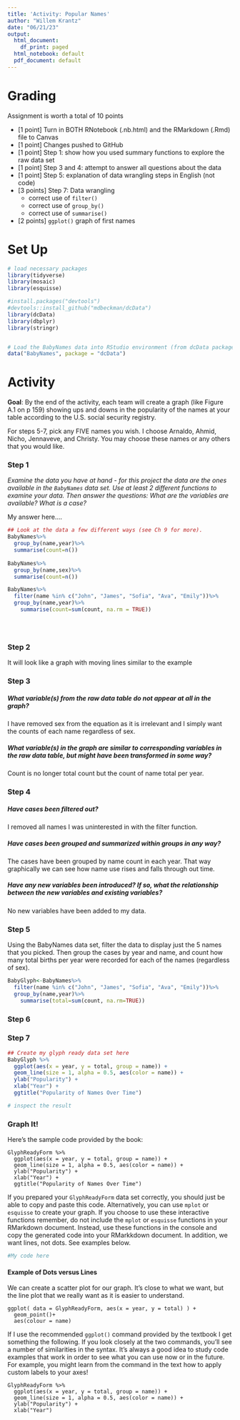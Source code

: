 ```yaml
---
title: 'Activity: Popular Names'
author: "Willem Krantz"
date: "06/21/23"
output:
  html_document:
    df_print: paged
  html_notebook: default
  pdf_document: default
---
```



# Grading

Assignment is worth a total of 10 points

* [1 point] Turn in BOTH RNotebook (.nb.html) and the RMarkdown (.Rmd) file to Canvas
* [1 point] Changes pushed to GitHub
* [1 point] Step 1: show how you used summary functions to explore the raw data set
* [1 point] Step 3 and 4: attempt to answer all questions about the data
* [1 point] Step 5: explanation of data wrangling steps in English (not code)
* [3 points] Step 7: Data wrangling
    * correct use of `filter()`
    * correct use of `group_by()`
    * correct use of `summarise()`
* [2 points] `ggplot()` graph of first names 



# Set Up

```r
# load necessary packages
library(tidyverse)
library(mosaic)
library(esquisse)

#install.packages("devtools")
#devtools::install_github("mdbeckman/dcData")
library(dcData)
library(dbplyr)
library(stringr)


# Load the BabyNames data into RStudio environment (from dcData package)
data("BabyNames", package = "dcData") 
```

# Activity

**Goal**: By the end of the activity, each team will create a graph (like Figure A.1 on p 159) showing ups and downs in the popularity of the names at your table according to the U.S. social security registry.  

For steps 5-7, pick any FIVE names you wish. I choose Arnaldo, Ahmid, Nicho, Jennaveve, and Christy. You may choose these names or any others that you would like. 


### Step 1

*Examine the data you have at hand - for this project the data are the ones available in the `BabyNames` data set. Use at least 2 different functions to examine your data. Then answer the questions: What are the variables are available? What is a case?*

My answer here.... 

```r
## Look at the data a few different ways (see Ch 9 for more).
BabyNames%>%
  group_by(name,year)%>%
  summarise(count=n())
  
BabyNames%>%
  group_by(name,sex)%>%
  summarise(count=n())

BabyNames%>%
  filter(name %in% c("John", "James", "Sofia", "Ava", "Emily"))%>%
  group_by(name,year)%>%
    summarise(count=sum(count, na.rm = TRUE))

  



```

### Step 2


It will look like a graph with moving lines similar to the example 

### Step 3 

##### What variable(s) from the raw data table do not appear at all in the graph?

I have removed sex from the equation as it is irrelevant and I simply want the counts of each name regardless of sex.

##### What variable(s) in the graph are similar to corresponding variables in the raw data table, but might have been transformed in some way?
Count is no longer total count but the count of name total per year. 

### Step 4

##### Have cases been filtered out?

I removed all names I was uninterested in with the filter function.  


##### Have cases been grouped and summarized within groups in any way?

 The cases have been grouped by name count in each year. That way graphically we can see how name use rises and falls through out time. 


##### Have any new variables been introduced?  If so, what the relationship between the new variables and existing variables?

No new variables have been added to my data.

### Step 5


Using the BabyNames data set, filter the data to display just the 5 names that you picked.  Then group the cases by year and name, and count how many total births per year were recorded for each of the names (regardless of sex).  

```r
BabyGlyph<-BabyNames%>%
  filter(name %in% c("John", "James", "Sofia", "Ava", "Emily"))%>%
  group_by(name,year)%>%
    summarise(total=sum(count, na.rm=TRUE))


```




### Step 6



### Step 7

```r
## Create my glyph ready data set here
BabyGlyph %>%
  ggplot(aes(x = year, y = total, group = name)) + 
  geom_line(size = 1, alpha = 0.5, aes(color = name)) + 
  ylab("Popularity") + 
  xlab("Year") +
  ggtitle("Popularity of Names Over Time")

# inspect the result


```


### Graph It!

Here's the sample code provided by the book:

```
GlyphReadyForm %>%
  ggplot(aes(x = year, y = total, group = name)) + 
  geom_line(size = 1, alpha = 0.5, aes(color = name)) + 
  ylab("Popularity") + 
  xlab("Year") +
  ggtitle("Popularity of Names Over Time")
```

If you prepared your `GlyphReadyForm` data set correctly, you should just be able to copy and paste this code. Alternatively, you can use `mplot` or `esquisse` to create your graph. If you choose to use these interactive functions remember, do not include the `mplot` or `esquisse` functions in your RMarkdown document. Instead, use these functions in the console and copy the generated code into your RMarkkdown document. In addition, we want lines, not dots. See examples below. 


```r
#My code here 


```



#### Example of Dots versus Lines

We can create a scatter plot for our graph. It's close to what we want, but the line plot that we really want as it is easier to understand.

```
ggplot( data = GlyphReadyForm, aes(x = year, y = total) ) +
  geom_point()+
  aes(colour = name) 
```

If I use the recommended `ggplot()` command provided by the textbook I get something the following.  If you look closely at the two commands, you'll see a number of similarities in the syntax.  It's always a good idea to study code examples that work in order to see what you can use now or in the future.  For example, you might learn from the command in the text how to apply custom labels to your axes!

```
GlyphReadyForm %>%
  ggplot(aes(x = year, y = total, group = name)) + 
  geom_line(size = 1, alpha = 0.5, aes(color = name)) + 
  ylab("Popularity") + 
  xlab("Year")
```

